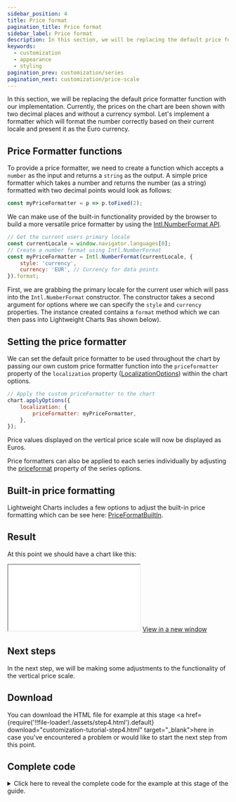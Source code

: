 ```yaml
---
sidebar_position: 4
title: Price format
pagination_title: Price format
sidebar_label: Price format
description: In this section, we will be replacing the default price formatter function with our implementation.
keywords:
  - customization
  - appearance
  - styling
pagination_prev: customization/series
pagination_next: customization/price-scale
---
```



<IterativeGuideWarning/>

In this section, we will be replacing the default price formatter function with our implementation. Currently, the prices on the chart are been shown with two decimal places and without a currency symbol. Let's implement a formatter which will format the number correctly based on their current locale and present it as the Euro currency.

## Price Formatter functions

To provide a price formatter, we need to create a function which accepts a `number` as the input and returns a `string` as the output. A simple price formatter which takes a number and returns the number (as a string) formatted with two decimal points would look as follows:

```js
const myPriceFormatter = p => p.toFixed(2);
```

We can make use of the built-in functionality provided by the browser to build a more versatile price formatter by using the [Intl.NumberFormat API](https://developer.mozilla.org/en-US/docs/Web/JavaScript/Reference/Global_Objects/Intl/NumberFormat).

```js
// Get the current users primary locale
const currentLocale = window.navigator.languages[0];
// Create a number format using Intl.NumberFormat
const myPriceFormatter = Intl.NumberFormat(currentLocale, {
    style: 'currency',
    currency: 'EUR', // Currency for data points
}).format;
```

First, we are grabbing the primary locale for the current user which will pass into the `Intl.NumberFormat` constructor. The constructor takes a second argument for options where we can specify the `style` and `currency` properties. The instance created contains a `format` method which we can then pass into Lightweight Charts 9as shown below).

## Setting the price formatter

We can set the default price formatter to be used throughout the chart by passing our own custom price formatter function into the `priceformatter` property of the `localization` property ([LocalizationOptions](/docs/api/interfaces/LocalizationOptions)) within the chart options.

```js
// Apply the custom priceFormatter to the chart
chart.applyOptions({
    localization: {
        priceFormatter: myPriceFormatter,
    },
});
```

Price values displayed on the vertical price scale will now be displayed as Euros.

Price formatters can also be applied to each series individually by adjusting the [priceformat](/docs/api/interfaces/SeriesOptionsCommon#priceformat) property of the series options.

## Built-in price formatting

Lightweight Charts includes a few options to adjust the built-in price formatting which can be see here: [PriceFormatBuiltIn](/docs/api/interfaces/PriceFormatBuiltIn).

## Result

At this point we should have a chart like this:

<iframe
    className="standalone-iframe"
    src={require('!!file-loader!./assets/step4.html').default}
></iframe>
<a href={require('!!file-loader!./assets/step4.html').default} target="\_blank">
    View in a new window
</a>

## Next steps

In the next step, we will be making some adjustments to the functionality of the vertical price scale.

## Download

You can download the HTML file for example at this stage <a href={require('!!file-loader!./assets/step4.html').default} download="customization-tutorial-step4.html" target="\_blank">here</a> in case you've encountered a problem or would like to start the next step from this point.

## Complete code


<details>
<summary>
Click here to reveal the complete code for the example at this stage of the guide.
</summary>
<CodeBlock className="language-html">{code}</CodeBlock>
</details>
